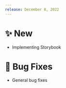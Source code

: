 ---
release: December 8, 2022
---

# ✨ New

- Implementing Storybook

# 🐛 Bug Fixes

- General bug fixes
